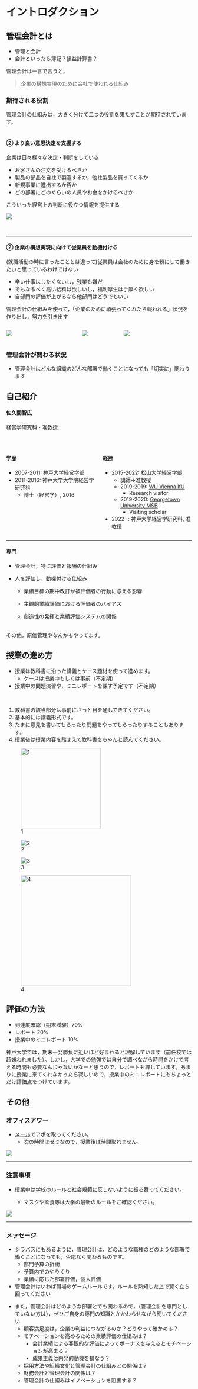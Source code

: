 # イントロダクション

## 管理会計とは

-   管理と会計
-   会計といったら簿記？損益計算書？

管理会計は一言で言うと，

> 企業の構想実現のために会社で使われる仕組み

### 期待される役割

管理会計の仕組みは，大きく分けて二つの役割を果たすことが期待されています。\
\

#### ② より良い意思決定を支援する

企業は日々様々な決定・判断をしている

-   お客さんの注文を受けるべきか
-   製品の部品を自社で製造するか，他社製品を買ってくるか
-   新規事業に進出するか否か
-   どの部署にどのぐらいの人員やお金をかけるべきか

こういった経営上の判断に役立つ情報を提供する

![](images/undraw_financial_data_re_p0fl-01.svg){fig-align="right"}

\

------------------------------------------------------------------------

#### ② 企業の構想実現に向けて従業員を動機付ける

(就職活動の時に言ったこととは違って)従業員は会社のために身を粉にして働きたいと思っているわけではない

-   辛い仕事はしたくないし，残業も嫌だ
-   でもなるべく高い給料は欲しいし，福利厚生は手厚く欲しい
-   自部門の評価が上がるなら他部門はどうでもいい

管理会計の仕組みを使って，「企業のために頑張ってくれたら報われる」状況を作り出し，努力を引き出す

::: columns
::: {.column width="40%"}
![](images/undraw_a_moment_to_relax_re_v5gv.svg)
:::

::: {.column width="20%"}
![](images/arrow.png)
:::

::: {.column width="40%"}
![](images/undraw_logistics_x-4-dc.svg)
:::
:::

### 管理会計が関わる状況

-   管理会計はどんな組織のどんな部署で働くことになっても「切実に」関わります

## 自己紹介

#### 佐久間智広

経営学研究科・准教授

\

::: columns
::: {.column width="50%"}
#### 学歴

-   2007-2011: 神戸大学経営学部
-   2011-2016: 神戸大学大学院経営学研究科
    -   博士（経営学）, 2016
:::

::: {.column width="50%"}
#### 経歴

-   2015-2022: [松山大学経営学部](https://www.matsuyama-u.ac.jp/),
    -   講師→准教授
    -   2019-2019: [WU Vienna IfU](https://www.wu.ac.at/en/)
        -   Research visitor
    -   2019-2020: [Georgetown University MSB](https://msb.georgetown.edu/)
        -   Visiting scholar
-   2022- : 神戸大学経営学研究科, 准教授
:::
:::

------------------------------------------------------------------------

#### 専門

-   管理会計，特に評価と報酬の仕組み

<!-- -->

-   人を評価し，動機付ける仕組み
    -   業績目標の期中改訂が被評価者の行動に与える影響

    -   主観的業績評価における評価者のバイアス

    -   創造性の発揮と業績評価システムの関係

\
その他，原価管理やなんかもやってます。

## 授業の進め方

-   授業は教科書に沿った講義とケース題材を使って進めます。
    -   ケースは授業中もしくは事前（不定期）
-   授業中の問題演習や，ミニレポートを課す予定です（不定期）

\

1.  教科書の該当部分は事前にざっと目を通してきてください。
2.  基本的には講義形式です。
3.  たまに意見を書いてもらったり問題をやってもらったりすることもあります。
4.  授業後は授業内容を踏まえて教科書をちゃんと読んでください。

::: {layout="[1,1,1,1]"}
![1](images/undraw_reading_re_29f8-01.svg){width="217"}

![2](images/undraw_educator_re_ju47-2-01.svg)

![3](images/undraw_meeting_re_i53h.svg)

![4](images/undraw_exams_re_4ios.svg){width="299"}
:::

## 評価の方法

-   到達度確認（期末試験）70%
-   レポート 20%
-   授業中のミニレポート 10%

神戸大学では，期末一発勝負に近いほど好まれると理解しています（前任校では超嫌われました）。しかし，大学での勉強では自分で調べながら時間をかけて考える時間も必要なんじゃないかなーと思うので，レポートも課しています。あまりに授業に来てくれなかったら寂しいので，授業中のミニレポートにもちょっとだけ評価点をつけています。

## その他

### オフィスアワー

-   [メール](mailto:sakuma@port.kobe-u.ac.jp)でアポを取ってください。
    -   次の時間はゼミなので，授業後は時間取れません。

![](images/undraw_hello_re_3evm-02.svg){fig-align="right"}

------------------------------------------------------------------------

### 注意事項

-   授業中は学校のルールと社会規範に反しないように振る舞ってください。

    -   マスクや飲食等は大学の最新のルールをご確認ください。

![](images/undraw_educator_re_ju47-2.svg){fig-align="right"}

------------------------------------------------------------------------

### メッセージ

-   シラバスにもあるように，管理会計は，どのような職種のどのような部署で働くことになっても，否応なく関わるものです。
    -   部門予算の折衝
    -   予算内でのやりくり
    -   業績に応じた部署評価，個人評価
-   管理会計はいわば職場のゲームルールです。ルールを熟知した上で賢く立ち回ってください

::: notes
-   また，管理会計はどのような部署とでも関わるので，（管理会計を専門としていない方は），ぜひご自身の専門の知識とかかわらせながら聞いてください
    -   顧客満足度は，企業の利益につながるのか？どうやって確かめる？
    -   モチベーションを高めるための業績評価の仕組みは？
        -   会計業績による客観的な評価によってボーナスを与えるとモチベーションが高まる？
        -   成果主義は内発的動機を損なう？
    -   採用方法や組織文化と管理会計の仕組みとの関係は？
    -   財務会計と管理会計の関係は？
    -   管理会計の仕組みはイノベーションを阻害する？
:::
